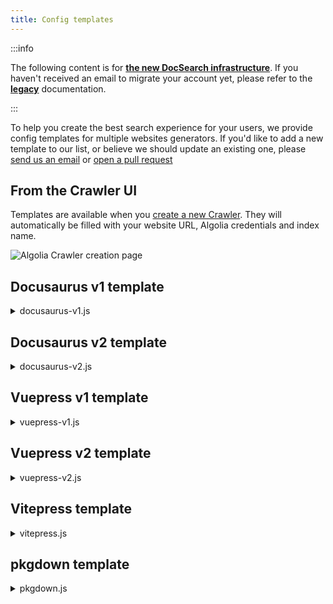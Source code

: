 ```yaml
---
title: Config templates
---
```


:::info

The following content is for **[the new DocSearch infrastructure](/docs/migrating-from-legacy)**. If you haven't received an email to migrate your account yet, please refer to the **[legacy](/docs/legacy/dropdown)** documentation.

:::


To help you create the best search experience for your users, we provide config templates for multiple websites generators. If you'd like to add a new template to our list, or believe we should update an existing one, please [send us an email][1] or [open a pull request][2]

## From the Crawler UI

Templates are available when you [create a new Crawler](https://crawler.algolia.com/admin/crawlers/create). They will automatically be filled with your website URL, Algolia credentials and index name.

<div className="uil-ta-center">
  <img
    src={useBaseUrl('img/assets/new-crawler-creation.png')}
    alt="Algolia Crawler creation page"
  />
</div>

## Docusaurus v1 template

<details><summary>docusaurus-v1.js</summary>
<div>

```js
new Crawler({
  appId: 'YOUR_APP_ID',
  apiKey: 'YOUR_API_KEY',
  rateLimit: 8,
  startUrls: [
    'https://YOUR_WEBSITE_URL/docs/',
    'https://YOUR_WEBSITE_URL/',
    'https://YOUR_WEBSITE_URL/blog/',
  ],
  sitemaps: ['https://YOUR_WEBSITE_URL/sitemap.xml'],
  ignoreCanonicalTo: false,
  discoveryPatterns: ['https://YOUR_WEBSITE_URL/**'],
  actions: [
    {
      indexName: 'YOUR_INDEX_NAME',
      pathsToMatch: ['https://YOUR_WEBSITE_URL/docs/**'],
      recordExtractor: ({ $, helpers }) => {
        // Removing DOM elements we don't want to crawl
        const toRemove = '.hash-link';
        $(toRemove).remove();

        return helpers.docsearch({
          recordProps: {
            lvl0: {
              selectors: '.navGroup > h3.collapsible',
              defaultValue: 'Blog',
            },
            lvl1: '.post h1',
            lvl2: '.post h2',
            lvl3: '.post h3',
            lvl4: '.post h4',
            content: '.post article p, .post article li',
            tags: {
              defaultValue: ['docs'],
            },
          },
          indexHeadings: true,
        });
      },
    },
    {
      indexName: 'YOUR_INDEX_NAME',
      pathsToMatch: ['https://YOUR_WEBSITE_URL/blog/**'],
      recordExtractor: ({ $, helpers }) => {
        // Removing DOM elements we don't want to crawl
        const toRemove = '.hash-link';
        $(toRemove).remove();

        return helpers.docsearch({
          recordProps: {
            lvl0: {
              selectors: '.navGroup > h3.collapsible',
              defaultValue: 'Blog',
            },
            lvl1: '.post h1',
            lvl2: '.post h2',
            lvl3: '.post h3',
            lvl4: '.post h4',
            content: '.post article p, .post article li',
            tags: {
              defaultValue: ['blog'],
            },
          },
          indexHeadings: true,
        });
      },
    },
  ],
  initialIndexSettings: {
    YOUR_INDEX_NAME: {
      attributesForFaceting: ['type', 'lang', 'language', 'version', 'tags'],
      attributesToRetrieve: [
        'hierarchy',
        'content',
        'anchor',
        'url',
        'url_without_anchor',
        'type',
      ],
      attributesToHighlight: ['hierarchy', 'hierarchy_camel', 'content'],
      attributesToSnippet: ['content:10'],
      camelCaseAttributes: ['hierarchy', 'hierarchy_radio', 'content'],
      searchableAttributes: [
        'unordered(hierarchy_radio_camel.lvl0)',
        'unordered(hierarchy_radio.lvl0)',
        'unordered(hierarchy_radio_camel.lvl1)',
        'unordered(hierarchy_radio.lvl1)',
        'unordered(hierarchy_radio_camel.lvl2)',
        'unordered(hierarchy_radio.lvl2)',
        'unordered(hierarchy_radio_camel.lvl3)',
        'unordered(hierarchy_radio.lvl3)',
        'unordered(hierarchy_radio_camel.lvl4)',
        'unordered(hierarchy_radio.lvl4)',
        'unordered(hierarchy_radio_camel.lvl5)',
        'unordered(hierarchy_radio.lvl5)',
        'unordered(hierarchy_radio_camel.lvl6)',
        'unordered(hierarchy_radio.lvl6)',
        'unordered(hierarchy_camel.lvl0)',
        'unordered(hierarchy.lvl0)',
        'unordered(hierarchy_camel.lvl1)',
        'unordered(hierarchy.lvl1)',
        'unordered(hierarchy_camel.lvl2)',
        'unordered(hierarchy.lvl2)',
        'unordered(hierarchy_camel.lvl3)',
        'unordered(hierarchy.lvl3)',
        'unordered(hierarchy_camel.lvl4)',
        'unordered(hierarchy.lvl4)',
        'unordered(hierarchy_camel.lvl5)',
        'unordered(hierarchy.lvl5)',
        'unordered(hierarchy_camel.lvl6)',
        'unordered(hierarchy.lvl6)',
        'content',
      ],
      distinct: true,
      attributeForDistinct: 'url',
      customRanking: [
        'desc(weight.pageRank)',
        'desc(weight.level)',
        'asc(weight.position)',
      ],
      ranking: [
        'words',
        'filters',
        'typo',
        'attribute',
        'proximity',
        'exact',
        'custom',
      ],
      highlightPreTag: '<span class="algolia-docsearch-suggestion--highlight">',
      highlightPostTag: '</span>',
      minWordSizefor1Typo: 3,
      minWordSizefor2Typos: 7,
      allowTyposOnNumericTokens: false,
      minProximity: 1,
      ignorePlurals: true,
      advancedSyntax: true,
      attributeCriteriaComputedByMinProximity: true,
      removeWordsIfNoResults: 'allOptional',
    },
  },
});
```

</div>
</details>

## Docusaurus v2 template

<details><summary>docusaurus-v2.js</summary>
<div>

```js
new Crawler({
  appId: 'YOUR_APP_ID',
  apiKey: 'YOUR_API_KEY',
  rateLimit: 8,
  startUrls: ['https://YOUR_WEBSITE_URL/'],
  sitemaps: ['https://YOUR_WEBSITE_URL/sitemap.xml'],
  ignoreCanonicalTo: true,
  discoveryPatterns: ['https://YOUR_WEBSITE_URL/**'],
  actions: [
    {
      indexName: 'YOUR_INDEX_NAME',
      pathsToMatch: ['https://YOUR_WEBSITE_URL/**'],
      recordExtractor: ({ $, helpers }) => {
        // priority order: deepest active sub list header -> navbar active item -> 'Documentation'
        const lvl0 =
          $(
            '.menu__link.menu__link--sublist.menu__link--active, .navbar__item.navbar__link--active'
          )
            .last()
            .text() || 'Documentation';

        return helpers.docsearch({
          recordProps: {
            lvl0: {
              selectors: '',
              defaultValue: lvl0,
            },
            lvl1: 'header h1',
            lvl2: 'article h2',
            lvl3: 'article h3',
            lvl4: 'article h4',
            lvl5: 'article h5, article td:first-child',
            lvl6: 'article h6',
            content: 'article p, article li, article td:last-child',
          },
          indexHeadings: true,
        });
      },
    },
  ],
  initialIndexSettings: {
    YOUR_INDEX_NAME: {
      attributesForFaceting: [
        'type',
        'lang',
        'language',
        'version',
        'docusaurus_tag',
      ],
      attributesToRetrieve: [
        'hierarchy',
        'content',
        'anchor',
        'url',
        'url_without_anchor',
        'type',
      ],
      attributesToHighlight: ['hierarchy', 'hierarchy_camel', 'content'],
      attributesToSnippet: ['content:10'],
      camelCaseAttributes: ['hierarchy', 'hierarchy_radio', 'content'],
      searchableAttributes: [
        'unordered(hierarchy_radio_camel.lvl0)',
        'unordered(hierarchy_radio.lvl0)',
        'unordered(hierarchy_radio_camel.lvl1)',
        'unordered(hierarchy_radio.lvl1)',
        'unordered(hierarchy_radio_camel.lvl2)',
        'unordered(hierarchy_radio.lvl2)',
        'unordered(hierarchy_radio_camel.lvl3)',
        'unordered(hierarchy_radio.lvl3)',
        'unordered(hierarchy_radio_camel.lvl4)',
        'unordered(hierarchy_radio.lvl4)',
        'unordered(hierarchy_radio_camel.lvl5)',
        'unordered(hierarchy_radio.lvl5)',
        'unordered(hierarchy_radio_camel.lvl6)',
        'unordered(hierarchy_radio.lvl6)',
        'unordered(hierarchy_camel.lvl0)',
        'unordered(hierarchy.lvl0)',
        'unordered(hierarchy_camel.lvl1)',
        'unordered(hierarchy.lvl1)',
        'unordered(hierarchy_camel.lvl2)',
        'unordered(hierarchy.lvl2)',
        'unordered(hierarchy_camel.lvl3)',
        'unordered(hierarchy.lvl3)',
        'unordered(hierarchy_camel.lvl4)',
        'unordered(hierarchy.lvl4)',
        'unordered(hierarchy_camel.lvl5)',
        'unordered(hierarchy.lvl5)',
        'unordered(hierarchy_camel.lvl6)',
        'unordered(hierarchy.lvl6)',
        'content',
      ],
      distinct: true,
      attributeForDistinct: 'url',
      customRanking: [
        'desc(weight.pageRank)',
        'desc(weight.level)',
        'asc(weight.position)',
      ],
      ranking: [
        'words',
        'filters',
        'typo',
        'attribute',
        'proximity',
        'exact',
        'custom',
      ],
      highlightPreTag: '<span class="algolia-docsearch-suggestion--highlight">',
      highlightPostTag: '</span>',
      minWordSizefor1Typo: 3,
      minWordSizefor2Typos: 7,
      allowTyposOnNumericTokens: false,
      minProximity: 1,
      ignorePlurals: true,
      advancedSyntax: true,
      attributeCriteriaComputedByMinProximity: true,
      removeWordsIfNoResults: 'allOptional',
      separatorsToIndex: '_',
    },
  },
});
```

</div>
</details>

## Vuepress v1 template

<details><summary>vuepress-v1.js</summary>
<div>

```js
new Crawler({
  appId: 'YOUR_APP_ID',
  apiKey: 'YOUR_API_KEY',
  rateLimit: 8,
  startUrls: ['https://YOUR_WEBSITE_URL/'],
  sitemaps: ['https://YOUR_WEBSITE_URL/sitemap.xml'],
  ignoreCanonicalTo: false,
  discoveryPatterns: ['https://YOUR_WEBSITE_URL/**'],
  actions: [
    {
      indexName: 'YOUR_INDEX_NAME',
      pathsToMatch: ['https://YOUR_WEBSITE_URL/**'],
      recordExtractor: ({ $, helpers }) => {
        return helpers.docsearch({
          recordProps: {
            lvl0: {
              selectors: 'p.sidebar-heading.open',
              defaultValue: 'Documentation',
            },
            lvl1: '.content__default h1',
            lvl2: '.content__default h2',
            lvl3: '.content__default h3',
            lvl4: '.content__default h4',
            lvl5: '.content__default h5',
            content: '.content__default p, .content__default li',
          },
          indexHeadings: true,
        });
      },
    },
  ],
  initialIndexSettings: {
    YOUR_INDEX_NAME: {
      attributesForFaceting: ['type', 'lang'],
      attributesToRetrieve: ['hierarchy', 'content', 'anchor', 'url'],
      attributesToHighlight: ['hierarchy', 'hierarchy_camel', 'content'],
      attributesToSnippet: ['content:10'],
      camelCaseAttributes: ['hierarchy', 'hierarchy_radio', 'content'],
      searchableAttributes: [
        'unordered(hierarchy_radio_camel.lvl0)',
        'unordered(hierarchy_radio.lvl0)',
        'unordered(hierarchy_radio_camel.lvl1)',
        'unordered(hierarchy_radio.lvl1)',
        'unordered(hierarchy_radio_camel.lvl2)',
        'unordered(hierarchy_radio.lvl2)',
        'unordered(hierarchy_radio_camel.lvl3)',
        'unordered(hierarchy_radio.lvl3)',
        'unordered(hierarchy_radio_camel.lvl4)',
        'unordered(hierarchy_radio.lvl4)',
        'unordered(hierarchy_radio_camel.lvl5)',
        'unordered(hierarchy_radio.lvl5)',
        'unordered(hierarchy_radio_camel.lvl6)',
        'unordered(hierarchy_radio.lvl6)',
        'unordered(hierarchy_camel.lvl0)',
        'unordered(hierarchy.lvl0)',
        'unordered(hierarchy_camel.lvl1)',
        'unordered(hierarchy.lvl1)',
        'unordered(hierarchy_camel.lvl2)',
        'unordered(hierarchy.lvl2)',
        'unordered(hierarchy_camel.lvl3)',
        'unordered(hierarchy.lvl3)',
        'unordered(hierarchy_camel.lvl4)',
        'unordered(hierarchy.lvl4)',
        'unordered(hierarchy_camel.lvl5)',
        'unordered(hierarchy.lvl5)',
        'unordered(hierarchy_camel.lvl6)',
        'unordered(hierarchy.lvl6)',
        'content',
      ],
      distinct: true,
      attributeForDistinct: 'url',
      customRanking: [
        'desc(weight.pageRank)',
        'desc(weight.level)',
        'asc(weight.position)',
      ],
      ranking: [
        'words',
        'filters',
        'typo',
        'attribute',
        'proximity',
        'exact',
        'custom',
      ],
      highlightPreTag: '<span class="algolia-docsearch-suggestion--highlight">',
      highlightPostTag: '</span>',
      minWordSizefor1Typo: 3,
      minWordSizefor2Typos: 7,
      allowTyposOnNumericTokens: false,
      minProximity: 1,
      ignorePlurals: true,
      advancedSyntax: true,
      attributeCriteriaComputedByMinProximity: true,
      removeWordsIfNoResults: 'allOptional',
    },
  },
});
```

</div>
</details>

## Vuepress v2 template

<details><summary>vuepress-v2.js</summary>
<div>

```js
new Crawler({
  appId: 'YOUR_APP_ID',
  apiKey: 'YOUR_API_KEY',
  rateLimit: 8,
  startUrls: ['https://YOUR_WEBSITE_URL/'],
  sitemaps: ['https://YOUR_WEBSITE_URL/sitemap.xml'],
  ignoreCanonicalTo: false,
  discoveryPatterns: ['https://YOUR_WEBSITE_URL/**'],
  actions: [
    {
      indexName: 'YOUR_INDEX_NAME',
      pathsToMatch: ['https://YOUR_WEBSITE_URL/**'],
      recordExtractor: ({ $, helpers }) => {
        return helpers.docsearch({
          recordProps: {
            lvl0: {
              selectors: '.sidebar-heading.active',
              defaultValue: 'Documentation',
            },
            lvl1: '.theme-default-content h1',
            lvl2: '.theme-default-content h2',
            lvl3: '.theme-default-content h3',
            lvl4: '.theme-default-content h4',
            lvl5: '.theme-default-content h5',
            content: '.theme-default-content p, .theme-default-content li',
          },
          indexHeadings: true,
        });
      },
    },
  ],
  initialIndexSettings: {
    YOUR_INDEX_NAME: {
      attributesForFaceting: ['type', 'lang'],
      attributesToRetrieve: ['hierarchy', 'content', 'anchor', 'url'],
      attributesToHighlight: ['hierarchy', 'hierarchy_camel', 'content'],
      attributesToSnippet: ['content:10'],
      camelCaseAttributes: ['hierarchy', 'hierarchy_radio', 'content'],
      searchableAttributes: [
        'unordered(hierarchy_radio_camel.lvl0)',
        'unordered(hierarchy_radio.lvl0)',
        'unordered(hierarchy_radio_camel.lvl1)',
        'unordered(hierarchy_radio.lvl1)',
        'unordered(hierarchy_radio_camel.lvl2)',
        'unordered(hierarchy_radio.lvl2)',
        'unordered(hierarchy_radio_camel.lvl3)',
        'unordered(hierarchy_radio.lvl3)',
        'unordered(hierarchy_radio_camel.lvl4)',
        'unordered(hierarchy_radio.lvl4)',
        'unordered(hierarchy_radio_camel.lvl5)',
        'unordered(hierarchy_radio.lvl5)',
        'unordered(hierarchy_radio_camel.lvl6)',
        'unordered(hierarchy_radio.lvl6)',
        'unordered(hierarchy_camel.lvl0)',
        'unordered(hierarchy.lvl0)',
        'unordered(hierarchy_camel.lvl1)',
        'unordered(hierarchy.lvl1)',
        'unordered(hierarchy_camel.lvl2)',
        'unordered(hierarchy.lvl2)',
        'unordered(hierarchy_camel.lvl3)',
        'unordered(hierarchy.lvl3)',
        'unordered(hierarchy_camel.lvl4)',
        'unordered(hierarchy.lvl4)',
        'unordered(hierarchy_camel.lvl5)',
        'unordered(hierarchy.lvl5)',
        'unordered(hierarchy_camel.lvl6)',
        'unordered(hierarchy.lvl6)',
        'content',
      ],
      distinct: true,
      attributeForDistinct: 'url',
      customRanking: [
        'desc(weight.pageRank)',
        'desc(weight.level)',
        'asc(weight.position)',
      ],
      ranking: [
        'words',
        'filters',
        'typo',
        'attribute',
        'proximity',
        'exact',
        'custom',
      ],
      highlightPreTag: '<span class="algolia-docsearch-suggestion--highlight">',
      highlightPostTag: '</span>',
      minWordSizefor1Typo: 3,
      minWordSizefor2Typos: 7,
      allowTyposOnNumericTokens: false,
      minProximity: 1,
      ignorePlurals: true,
      advancedSyntax: true,
      attributeCriteriaComputedByMinProximity: true,
      removeWordsIfNoResults: 'allOptional',
    },
  },
});
```

</div>
</details>

## Vitepress template

<details><summary>vitepress.js</summary>
<div>

```js
new Crawler({
  appId: 'YOUR_APP_ID',
  apiKey: 'YOUR_API_KEY',
  rateLimit: 8,
  startUrls: ['https://YOUR_WEBSITE_URL/'],
  sitemaps: ['https://YOUR_WEBSITE_URL/sitemap.xml'],
  discoveryPatterns: ['https://YOUR_WEBSITE_URL/**'],
  actions: [
    {
      indexName: 'YOUR_INDEX_NAME',
      pathsToMatch: ['https://YOUR_WEBSITE_URL/**'],
      recordExtractor: ({ $, helpers }) => {
        return helpers.docsearch({
          recordProps: {
            lvl0: {
              selectors: '',
              defaultValue: 'Documentation',
            },
            lvl1: '.content h1',
            lvl2: '.content h2',
            lvl3: '.content h3',
            lvl4: '.content h4',
            lvl5: '.content h5',
            content: '.content p, .content li',
          },
          indexHeadings: true,
        });
      },
    },
  ],
  initialIndexSettings: {
    YOUR_INDEX_NAME: {
      attributesForFaceting: ['type', 'lang'],
      attributesToRetrieve: ['hierarchy', 'content', 'anchor', 'url'],
      attributesToHighlight: ['hierarchy', 'hierarchy_camel', 'content'],
      attributesToSnippet: ['content:10'],
      camelCaseAttributes: ['hierarchy', 'hierarchy_radio', 'content'],
      searchableAttributes: [
        'unordered(hierarchy_radio_camel.lvl0)',
        'unordered(hierarchy_radio.lvl0)',
        'unordered(hierarchy_radio_camel.lvl1)',
        'unordered(hierarchy_radio.lvl1)',
        'unordered(hierarchy_radio_camel.lvl2)',
        'unordered(hierarchy_radio.lvl2)',
        'unordered(hierarchy_radio_camel.lvl3)',
        'unordered(hierarchy_radio.lvl3)',
        'unordered(hierarchy_radio_camel.lvl4)',
        'unordered(hierarchy_radio.lvl4)',
        'unordered(hierarchy_radio_camel.lvl5)',
        'unordered(hierarchy_radio.lvl5)',
        'unordered(hierarchy_radio_camel.lvl6)',
        'unordered(hierarchy_radio.lvl6)',
        'unordered(hierarchy_camel.lvl0)',
        'unordered(hierarchy.lvl0)',
        'unordered(hierarchy_camel.lvl1)',
        'unordered(hierarchy.lvl1)',
        'unordered(hierarchy_camel.lvl2)',
        'unordered(hierarchy.lvl2)',
        'unordered(hierarchy_camel.lvl3)',
        'unordered(hierarchy.lvl3)',
        'unordered(hierarchy_camel.lvl4)',
        'unordered(hierarchy.lvl4)',
        'unordered(hierarchy_camel.lvl5)',
        'unordered(hierarchy.lvl5)',
        'unordered(hierarchy_camel.lvl6)',
        'unordered(hierarchy.lvl6)',
        'content',
      ],
      distinct: true,
      attributeForDistinct: 'url',
      customRanking: [
        'desc(weight.pageRank)',
        'desc(weight.level)',
        'asc(weight.position)',
      ],
      ranking: [
        'words',
        'filters',
        'typo',
        'attribute',
        'proximity',
        'exact',
        'custom',
      ],
      highlightPreTag: '<span class="algolia-docsearch-suggestion--highlight">',
      highlightPostTag: '</span>',
      minWordSizefor1Typo: 3,
      minWordSizefor2Typos: 7,
      allowTyposOnNumericTokens: false,
      minProximity: 1,
      ignorePlurals: true,
      advancedSyntax: true,
      attributeCriteriaComputedByMinProximity: true,
      removeWordsIfNoResults: 'allOptional',
    },
  },
});
```

</div>
</details>

## pkgdown template

<details><summary>pkgdown.js</summary>
<div>

```js
new Crawler({
  appId: 'YOUR_APP_ID',
  apiKey: 'YOUR_API_KEY',
  rateLimit: 8,
  startUrls: [
    'https://YOUR_WEBSITE_URL/index.html',
    'https://YOUR_WEBSITE_URL/',
    'https://YOUR_WEBSITE_URL/reference',
    'https://YOUR_WEBSITE_URL/articles',
  ],
  sitemaps: ['https://YOUR_WEBSITE_URL/sitemap.xml'],
  exclusionPatterns: [
    '**/reference/',
    '**/reference/index.html',
    '**/articles/',
    '**/articles/index.html',
  ],
  discoveryPatterns: ['https://YOUR_WEBSITE_URL/**'],
  actions: [
    {
      indexName: 'YOUR_INDEX_NAME',
      pathsToMatch: ['https://YOUR_WEBSITE_URL/index.html**/**'],
      recordExtractor: ({ $, helpers }) => {
        // Removing DOM elements we don't want to crawl
        const toRemove = '.dont-index';
        $(toRemove).remove();

        return helpers.docsearch({
          recordProps: {
            lvl0: {
              selectors: '.contents h1',
              defaultValue: 'YOUR_INDEX_NAME Home page',
            },
            lvl1: '.contents h2',
            lvl2: '.contents h3',
            lvl3: '.ref-arguments td, .ref-description',
            content: '.contents p, .contents li, .contents .pre',
            tags: {
              defaultValue: ['homepage'],
            },
          },
          indexHeadings: { from: 2, to: 6 },
        });
      },
    },
    {
      indexName: 'YOUR_INDEX_NAME',
      pathsToMatch: ['https://YOUR_WEBSITE_URL/reference**/**'],
      recordExtractor: ({ $, helpers }) => {
        // Removing DOM elements we don't want to crawl
        const toRemove = '.dont-index';
        $(toRemove).remove();

        return helpers.docsearch({
          recordProps: {
            lvl0: {
              selectors: '.contents h1',
            },
            lvl1: '.contents .name',
            lvl2: '.ref-arguments th',
            lvl3: '.ref-arguments td, .ref-description',
            content: '.contents p, .contents li',
            tags: {
              defaultValue: ['reference'],
            },
          },
          indexHeadings: { from: 2, to: 6 },
        });
      },
    },
    {
      indexName: 'YOUR_INDEX_NAME',
      pathsToMatch: ['https://YOUR_WEBSITE_URL/articles**/**'],
      recordExtractor: ({ $, helpers }) => {
        // Removing DOM elements we don't want to crawl
        const toRemove = '.dont-index';
        $(toRemove).remove();

        return helpers.docsearch({
          recordProps: {
            lvl0: {
              selectors: '.contents h1',
            },
            lvl1: '.contents .name',
            lvl2: '.contents h2, .contents h3',
            content: '.contents p, .contents li',
            tags: {
              defaultValue: ['articles'],
            },
          },
          indexHeadings: { from: 2, to: 6 },
        });
      },
    },
  ],
  initialIndexSettings: {
    YOUR_INDEX_NAME: {
      attributesForFaceting: ['type', 'lang'],
      attributesToRetrieve: [
        'hierarchy',
        'content',
        'anchor',
        'url',
        'url_without_anchor',
      ],
      attributesToHighlight: ['hierarchy', 'hierarchy_camel', 'content'],
      attributesToSnippet: ['content:10'],
      camelCaseAttributes: ['hierarchy', 'hierarchy_radio', 'content'],
      searchableAttributes: [
        'unordered(hierarchy_radio_camel.lvl0)',
        'unordered(hierarchy_radio.lvl0)',
        'unordered(hierarchy_radio_camel.lvl1)',
        'unordered(hierarchy_radio.lvl1)',
        'unordered(hierarchy_radio_camel.lvl2)',
        'unordered(hierarchy_radio.lvl2)',
        'unordered(hierarchy_radio_camel.lvl3)',
        'unordered(hierarchy_radio.lvl3)',
        'unordered(hierarchy_radio_camel.lvl4)',
        'unordered(hierarchy_radio.lvl4)',
        'unordered(hierarchy_radio_camel.lvl5)',
        'unordered(hierarchy_radio.lvl5)',
        'unordered(hierarchy_radio_camel.lvl6)',
        'unordered(hierarchy_radio.lvl6)',
        'unordered(hierarchy_camel.lvl0)',
        'unordered(hierarchy.lvl0)',
        'unordered(hierarchy_camel.lvl1)',
        'unordered(hierarchy.lvl1)',
        'unordered(hierarchy_camel.lvl2)',
        'unordered(hierarchy.lvl2)',
        'unordered(hierarchy_camel.lvl3)',
        'unordered(hierarchy.lvl3)',
        'unordered(hierarchy_camel.lvl4)',
        'unordered(hierarchy.lvl4)',
        'unordered(hierarchy_camel.lvl5)',
        'unordered(hierarchy.lvl5)',
        'unordered(hierarchy_camel.lvl6)',
        'unordered(hierarchy.lvl6)',
        'content',
      ],
      distinct: true,
      attributeForDistinct: 'url',
      customRanking: [
        'desc(weight.pageRank)',
        'desc(weight.level)',
        'asc(weight.position)',
      ],
      ranking: [
        'words',
        'filters',
        'typo',
        'attribute',
        'proximity',
        'exact',
        'custom',
      ],
      highlightPreTag: '<span class="algolia-docsearch-suggestion--highlight">',
      highlightPostTag: '</span>',
      minWordSizefor1Typo: 3,
      minWordSizefor2Typos: 7,
      allowTyposOnNumericTokens: false,
      minProximity: 1,
      ignorePlurals: true,
      advancedSyntax: true,
      attributeCriteriaComputedByMinProximity: true,
      removeWordsIfNoResults: 'allOptional',
      separatorsToIndex: '_',
    },
  },
});
```

</div>
</details>

[1]: mailto:docsearch@algolia.com
[2]: https://github.com/algolia/docsearch
